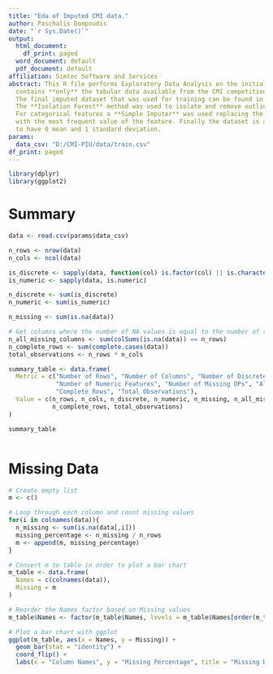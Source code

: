 ```yaml
---
title: "Eda of Imputed CMI data."
author: Paschalis Dompoudis
date: "`r Sys.Date()`"
output:
  html_document:
    df_print: paged
  word_document: default
  pdf_document: default
affiliation: Simtec Software and Services
abstract: This R file performs Exploratory Data Analysis on the initial dataset that
  contains **only** the tabular data available from the CMI competition.
  The final imputed dataset that was used for training can be found in the *data* folder.
  The **Isolation Forest** method was used to isolate and remove outliers from the dataset. An **Iterative           Imputer** with the **Extra Tree Regressor** as an estimator was used to fill empty numerical features. 
  For categorical features a **Simple Imputer** was used replacing the NA values 
  with the most frequent value of the feature. Finally the dataset is also standardized
  to have 0 mean and 1 standard deviation.
params:
  data_csv: "D:/CMI-PIU/data/train.csv"
df_print: paged
---
```


```r
library(dplyr)
library(ggplot2)
```

# Summary

```r
data <- read.csv(params$data_csv)

n_rows <- nrow(data)
n_cols <- ncol(data)

is_discrete <- sapply(data, function(col) is.factor(col) || is.character(col))
is_numeric <- sapply(data, is.numeric)

n_discrete <- sum(is_discrete)
n_numeric <- sum(is_numeric)

n_missing <- sum(is.na(data))

# Get columns where the number of NA values is equal to the number of the rows
n_all_missing_columns <- sum(colSums(is.na(data)) == n_rows)
n_complete_rows <- sum(complete.cases(data))
total_observations <- n_rows * n_cols

summary_table <- data.frame(
  Metric = c("Number of Rows", "Number of Columns", "Number of Discrete Features",
             "Number of Numeric Features", "Number of Missing DPs", "All Missing Columns",
             "Complete Rows", "Total Observations"),
  Value = c(n_rows, n_cols, n_discrete, n_numeric, n_missing, n_all_missing_columns,
            n_complete_rows, total_observations)
)

summary_table



```

# Missing Data

```r
# Create empty list
m <- c()

# Loop through each column and count missing values
for(i in colnames(data)){
  n_missing <- sum(is.na(data[,i]))
  missing_percentage <- n_missing / n_rows
  m <- append(m, missing_percentage)
}

# Convert m to table in order to plot a bar chart
m_table <- data.frame(
  Names = c(colnames(data)),
  Missing = m
)

# Reorder the Names factor based on Missing values
m_table$Names <- factor(m_table$Names, levels = m_table$Names[order(m_table$Missing)])

# Plot a bar chart with ggplot
ggplot(m_table, aes(x = Names, y = Missing)) +
  geom_bar(stat = "identity") +
  coord_flip() +
  labs(x = "Column Names", y = "Missing Percentage", title = "Missing Data Percentage by Column")

```
